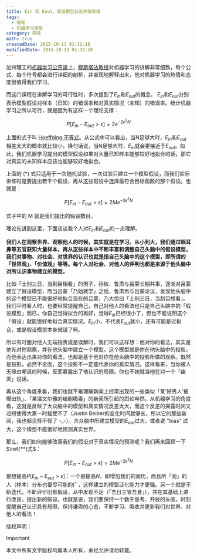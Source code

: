 ```yaml
---
title: Ein 和 Eout，假设模型以及开放思维
tags:
  - 随笔
  - 机器学习感悟
category: 随笔
math: true
createdDate: 2015-10-13 01:32:18
modifiedDate: 2015-10-13 01:32:18
---
```



加州理工的[机器学习公开课](http://open.163.com/special/opencourse/learningfromdata.html)上，[穆斯塔法教授](https://work.caltech.edu)对机器学习的讲解非常细致，每个公式、每个符号都会进行详细的剖析，并直观地解释出来，他对机器学习的热情和态度很值得我们学习。

而这门课程在讲解学习的可行性时，多次提到了$E_{in}$和$E_{out}$的概念。 $E_{in}$和$E_{out}$分别表示模型假设对样本（已知）的错误率和对真实情况（未知）的错误率。统计机器学习之所以可行，就是因为有这样一个理论支撑：

$$
P[E_{in} - E_{out} > \epsilon] = 2 e^{-2\epsilon^2 N} \tag{*}
$$

上面的式子叫 [Hoeffding 不等式](https://en.wikipedia.org/wiki/Hoeffding%27s_inequality)。从公式中可以看出，当N足够大时，$E_{in}$和$E_{out}$相差太大的概率就比较小。换句话说，当N足够大时，$E_{in}$就会更接近于$E_{out}$。如此，我们机器学习提出的模型假设如果对大量已知样本能够较好地拟合的话，那它对真实的未知样本应该也能够较好地拟合。

上面的 (*) 式只适用于一次随机试验，一次试验只建立一个模型假设，而我们实际训练时是要提出若干个假设，再从这些假设中选择最符合目标函数的那个假设。也就是：

$$
P[E_{in} - E_{out} > \epsilon] = 2 M e^{-2\epsilon^2 N} \tag{**}
$$

式子中的 M 就是我们提出的假设数目。


理论先讲到这里，下面谈谈我个人对$E_{in}$和$E_{out}$的一点理解。

**我们人在观察世界、观察他人的时候，其实就是在学习。从小到大，我们通过眼耳鼻等五官获知大量样本，再从这些样本中不断丰富和调整自己头脑中的假设模型，我们对事物、对社会、对世界的认识也就是指自己头脑中的这个模型，即所谓的「世界观」、「价值观」等等。每个人对社会、对他人的评判也都是来源于他头脑中对所认识事物建立的模型。**

比如「士别三日，当刮目相看」的例子，孙权、鲁肃与吕蒙长期共事，逐渐对吕蒙建立了假设模型，而当吕蒙「乃始就学」之后，鲁肃再与吕蒙论议，发现他头脑中的这个模型已不能很好地拟合现在的吕蒙，乃大惊曰「士别三日，当刮目想看」。我们平时看人时，也要经常提醒自己，自己对他人的看法也只是自己头脑中的「假设模型」而已，你自己觉得拟合的再好，觉得$E_{in}$已经很小了，但也不能说明这个「假设」就能很好地拟合真实情况。$E_{in}$小，不代表$E_{out}$就小，还有可能是过拟合，或是假设模型本身就错了啊。

所以有时面对他人无端指责或是误解时，我们可以这样想：他对你的看法，其实是他先对你观察，并在他头脑中建立一个模型，这个模型就是你在他头脑中的投影。而他表达出来对你的看法，也都是基于他对你在他头脑中的投影所做的观察。既然是投影，必然不全面，这个投影不一定能代表你的真实情况。这样看来，当你被人无缘由嘲讽的时候，反而暴露出了他认识的局限。你也不妨就当他在对一个「幽灵」说话。

再从这个角度来看，我们也就不难理解新闻上经常出现的一些类似「某‘好男人’被曝出轨」、「某温文尔雅的编剧吸毒」的新闻所引起的舆论哗然。从机器学习的角度看，这就是反映了大众脑中的模型和真实情况反差太大，而这个反差的揭露时间又过短使得大家一时接受不了（Justin Beiber的变化时间就够长，所以它的那些新闻，我也都见怪不怪了 -_-）。大众脑中所建立模型的$E_{out}$过大，或者说 "bias" 过大，这个模型不能很好地预测真实世界。

那么，我们如何能够改善我们的假设对于真实情况的预测呢？我们再来回顾一下$\ref{**}式$：

$$
P[E_{in} - E_{out} > \epsilon] = 2 M e^{-2\epsilon^2 N}
$$ 

要想提高$P[E_{in} - E_{out} > \epsilon]$：一个是提高$N$，即增加我们的阅历，而且所「阅」的人（样本）分布也要尽可能的广，这样建立的模型泛化能力才更强。另一个就是不断迭代，不断评价旧有假设，从中发现不足（「吾日三省吾身」），并在其基础上进行改良，提出新的假设。也就是说，我们要保持一个勤于思考、开放的头脑，时刻提醒自己认识具有局限，保持谦卑的心态，不断学习、吸收并更新我们对世界、对他人的看法！

版权声明：
> [!IMPORTANT]
本文中所有文字版权均属本人所有，未经允许请勿转载。
